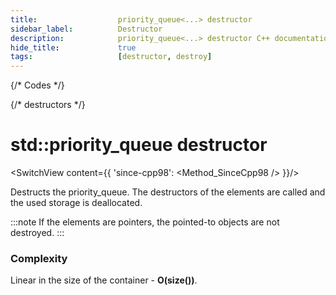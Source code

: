 ```yaml
---
title:					priority_queue<...> destructor
sidebar_label:			Destructor
description:			priority_queue<...> destructor C++ documentation
hide_title:				true
tags:					[destructor, destroy]
---
```



{/* Codes */}

{/* destructors */}


# std::priority_queue destructor

<SwitchView content={{
		'since-cpp98': <Method_SinceCpp98 />
	}}/>

Destructs the priority_queue. The destructors of the elements are called and the used storage is deallocated.

:::note
If the elements are pointers, the pointed-to objects are not destroyed.
:::

### Complexity

Linear in the size of the container - **O(size())**.
